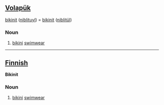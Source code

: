 == [[Volapük]] == 
[[bikinit]] ([[niblituyl]]) = [[bikinit]] ([[niblitül]]) 

=== Noun === 
# [[bikini]] [[swimwear]]

-----------

==[[Finnish]]==
'''Bikinit'''

=== Noun === 
# [[bikini]] [[swimwear]]